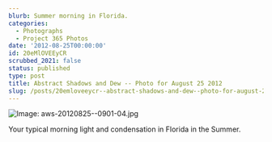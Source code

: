 ```yaml
---
blurb: Summer morning in Florida.
categories:
  - Photographs
  - Project 365 Photos
date: '2012-08-25T00:00:00'
id: 20eMlOVEEyCR
scrubbed_2021: false
status: published
type: post
title: Abstract Shadows and Dew -- Photo for August 25 2012
slug: /posts/20emloveeycr--abstract-shadows-and-dew--photo-for-august-25-2012
---
```


![Image: aws-20120825--0901-04.jpg](/aws-20120825--0901-04.jpg)

Your typical morning light and condensation in Florida in the Summer.
